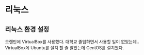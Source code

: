 # 리눅스

## 리눅스 환경 설정

오랜만에 VirtualBox를 사용했다. 대학교 졸업하면서 사용할 일이 없었는데.. VirtualBox에 Ubuntu를 설치 할 줄 알았는데 CentOS를 설치했다.
